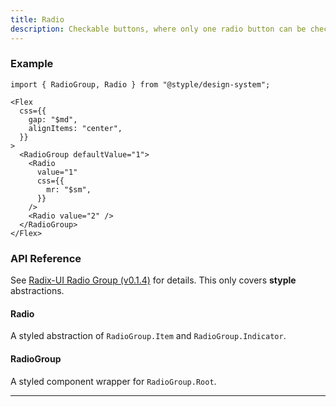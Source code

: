 ```yaml
---
title: Radio
description: Checkable buttons, where only one radio button can be checked at once.
---
```


### Example

<Preview>
  <Flex
    css={{
      gap: "$md",
      alignItems: "center",
    }}
  >
    <RadioGroup defaultValue="1">
      <Radio
        value="1"
        css={{
          mr: "$sm",
        }}
      />
      <Radio value="2" />
    </RadioGroup>
  </Flex>
</Preview>

```tsx outline=true
import { RadioGroup, Radio } from "@styple/design-system";

<Flex
  css={{
    gap: "$md",
    alignItems: "center",
  }}
>
  <RadioGroup defaultValue="1">
    <Radio
      value="1"
      css={{
        mr: "$sm",
      }}
    />
    <Radio value="2" />
  </RadioGroup>
</Flex>
```

### API Reference

See [Radix-UI Radio Group (v0.1.4)](https://www.radix-ui.com/docs/primitives/components/radio-group) for details. This only covers **styple** abstractions.

#### Radio

A styled abstraction of `RadioGroup.Item` and `RadioGroup.Indicator`.

#### RadioGroup

A styled component wrapper for `RadioGroup.Root`.

---